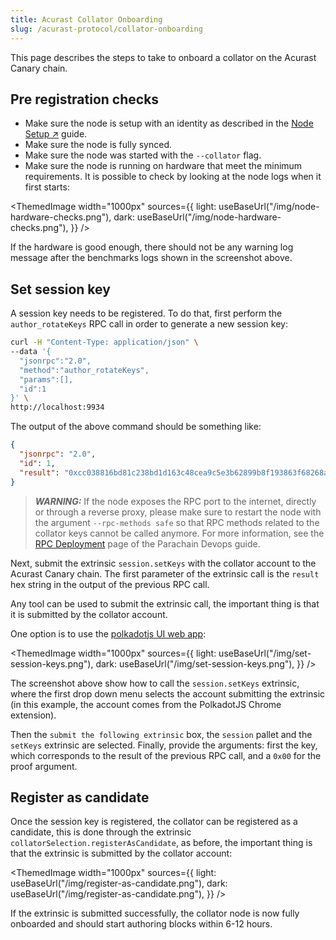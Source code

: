 ```yaml
---
title: Acurast Collator Onboarding
slug: /acurast-protocol/collator-onboarding
---
```



This page describes the steps to take to onboard a collator on the Acurast Canary chain.

## Pre registration checks

- Make sure the node is setup with an identity as described in the [Node Setup ↗](/acurast-protocol/node-setup) guide.
- Make sure the node is fully synced.
- Make sure the node was started with the `--collator` flag.
- Make sure the node is running on hardware that meet the minimum requirements. It is possible to check by looking at the node logs when it first starts:

<ThemedImage
  width="1000px"
  sources={{
    light: useBaseUrl("/img/node-hardware-checks.png"),
    dark: useBaseUrl("/img/node-hardware-checks.png"),
  }}
/>

  If  the hardware is good enough, there should not be any warning log message after the benchmarks logs shown in the screenshot above.

## Set session key

A session key needs to be registered. To do that, first perform the `author_rotateKeys` RPC call in order to generate a new session key:

```bash
curl -H "Content-Type: application/json" \
--data '{
  "jsonrpc":"2.0",
  "method":"author_rotateKeys",
  "params":[],
  "id":1
}' \
http://localhost:9934
```

The output of the above command should be something like:

```json
{
  "jsonrpc": "2.0",
  "id": 1,
  "result": "0xcc038816bd81c238bd1d163c48cea9c5e3b62899b8f193863f68268a719cca44"
}
```

> **_WARNING:_** If the node exposes the RPC port to the internet, directly or through a reverse proxy, please make sure to restart the node with the argument `--rpc-methods safe` so that RPC methods related to the collator keys cannot be called anymore. For more information, see the [RPC Deployment](https://paritytech.github.io/devops-guide/guides/rpc_index.html?#important-flags-for-running-an-rpc-node) page of the Parachain Devops guide.

Next, submit the extrinsic `session.setKeys` with the collator account to the Acurast Canary chain. The first parameter of the extrinsic call is the `result` hex string in the output of the previous RPC call.

Any tool can be used to submit the extrinsic call, the important thing is that it is submitted by the collator account.

One option is to use the [polkadotjs UI web app](https://dotapps-io.ipns.dweb.link/?rpc=wss%3A%2F%2Fpublic-rpc.canary.acurast.com#/extrinsics):

<ThemedImage
  width="1000px"
  sources={{
    light: useBaseUrl("/img/set-session-keys.png"),
    dark: useBaseUrl("/img/set-session-keys.png"),
  }}
/>

The screenshot above show how to call the `session.setKeys` extrinsic, where the first drop down menu selects the account submitting the extrinsic (in this example, the account comes from the PolkadotJS Chrome extension).

Then the `submit the following extrinsic` box, the `session` pallet and the `setKeys` extrinsic are selected. Finally, provide the arguments: first the key, which corresponds to the result of the previous RPC call, and a `0x00` for the proof argument.

## Register as candidate

Once the session key is registered, the collator can be registered as a candidate, this is done through the extrinsic `collatorSelection.registerAsCandidate`, as before, the important thing is that the extrinsic is submitted by the collator account:

<ThemedImage
  width="1000px"
  sources={{
    light: useBaseUrl("/img/register-as-candidate.png"),
    dark: useBaseUrl("/img/register-as-candidate.png"),
  }}
/>

If the extrinsic is submitted successfully, the collator node is now fully onboarded and should start authoring blocks within 6-12 hours.
